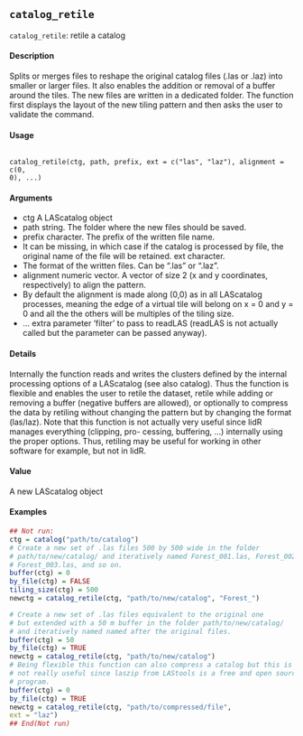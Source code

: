 
## ``catalog_retile``
``catalog_retile``: retile a catalog

#### Description 

Splits or merges files to reshape the original catalog files (.las or .laz) into smaller or larger files.
It also enables the addition or removal of a buffer around the tiles. The new files are written in a
dedicated folder. The function first displays the layout of the new tiling pattern and then asks the
user to validate the command.

#### Usage 
<pre><code>
catalog_retile(ctg, path, prefix, ext = c("las", "laz"), alignment = c(0,
0), ...)
</code></pre>
#### Arguments 

* ctg A LAScatalog object
* path string. The folder where the new files should be saved.
* prefix character. The prefix of the written file name. 
- It can be missing, in which case if the catalog is processed by file, the original name of the file will be retained.
ext character. 
- The format of the written files. Can be ".las" or ".laz".
* alignment numeric vector. A vector of size 2 (x and y coordinates, respectively) to align
the pattern. 
 - By default the alignment is made along (0,0) as in all LAScatalog processes, meaning the edge of a virtual tile will belong on x = 0 and y = 0 and
all the the others will be multiples of the tiling size.
* ... extra parameter ’filter’ to pass to readLAS (readLAS is not actually called but
the parameter can be passed anyway).

#### Details
Internally the function reads and writes the clusters defined by the internal processing options of a
LAScatalog (see also catalog). Thus the function is flexible and enables the user to retile the dataset,
retile while adding or removing a buffer (negative buffers are allowed), or optionally to compress
the data by retiling without changing the pattern but by changing the format (las/laz).
Note that this function is not actually very useful since lidR manages everything (clipping, pro-
cessing, buffering, ...) internally using the proper options. Thus, retiling may be useful for working
in other software for example, but not in lidR.

#### Value
A new LAScatalog object

#### Examples 
```r
## Not run:
ctg = catalog("path/to/catalog")
# Create a new set of .las files 500 by 500 wide in the folder
# path/to/new/catalog/ and iteratively named Forest_001.las, Forest_002.las
# Forest_003.las, and so on.
buffer(ctg) = 0
by_file(ctg) = FALSE
tiling_size(ctg) = 500
newctg = catalog_retile(ctg, "path/to/new/catalog", "Forest_")
```
```r
# Create a new set of .las files equivalent to the original one
# but extended with a 50 m buffer in the folder path/to/new/catalog/
# and iteratively named named after the original files.
buffer(ctg) = 50
by_file(ctg) = TRUE
newctg = catalog_retile(ctg, "path/to/new/catalog")
# Being flexible this function can also compress a catalog but this is
# not really useful since laszip from LAStools is a free and open source
# program.
buffer(ctg) = 0
by_file(ctg) = TRUE
newctg = catalog_retile(ctg, "path/to/compressed/file",
ext = "laz")
## End(Not run)
```
